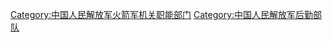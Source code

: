 {{Catmore}}

[[Category:中国人民解放军火箭军机关职能部门|Category:中国人民解放军火箭军机关职能部门]]
[[Category:中国人民解放军后勤部队|Category:中国人民解放军后勤部队]]